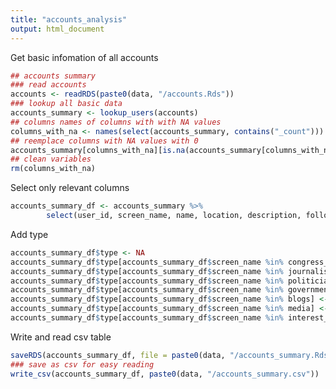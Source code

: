 ```yaml
---
title: "accounts_analysis"
output: html_document
---
```


Get basic infomation of all accounts
```r
## accounts summary
### read accounts
accounts <- readRDS(paste0(data, "/accounts.Rds"))
### lookup all basic data
accounts_summary <- lookup_users(accounts)
## columns names of columns with with NA values
columns_with_na <- names(select(accounts_summary, contains("_count")))
## reemplace columns with NA values with 0
accounts_summary[columns_with_na][is.na(accounts_summary[columns_with_na])] <- 0
## clean variables
rm(columns_with_na)
```

Select only relevant columns
```r
accounts_summary_df <- accounts_summary %>%
        select(user_id, screen_name, name, location, description, followers_count, friends_count, statuses_count, account_created_at)
```

Add type
```r
accounts_summary_df$type <- NA
accounts_summary_df$type[accounts_summary_df$screen_name %in% congress_peru] <- "Congress"
accounts_summary_df$type[accounts_summary_df$screen_name %in% journalists] <- "Journalists"
accounts_summary_df$type[accounts_summary_df$screen_name %in% politicians] <- "Politicians"
accounts_summary_df$type[accounts_summary_df$screen_name %in% government] <- "Government"
accounts_summary_df$type[accounts_summary_df$screen_name %in% blogs] <- "Blogs"
accounts_summary_df$type[accounts_summary_df$screen_name %in% media] <- "Media"
accounts_summary_df$type[accounts_summary_df$screen_name %in% interest_groups] <-"Interest Groups"
```

Write and read csv table
```r
saveRDS(accounts_summary_df, file = paste0(data, "/accounts_summary.Rds"))
### save as csv for easy reading
write_csv(accounts_summary_df, paste0(data, "/accounts_summary.csv"))
```


